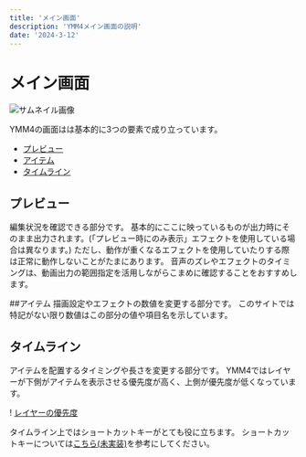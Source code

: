 ```yaml
---
title: 'メイン画面'
description: 'YMM4メイン画面の説明'
date: '2024-3-12'
---
```

# メイン画面

![サムネイル画像](/assets/guide/基本機能/メイン画面/cover.png)

YMM4の画面はは基本的に3つの要素で成り立っています。

- [プレビュー](#プレビュー)
- [アイテム](#アイテム)
- [タイムライン](#タイムライン)

## プレビュー
編集状況を確認できる部分です。
基本的にここに映っているものが出力時にそのまま出力されます。(「プレビュー時にのみ表示」エフェクトを使用している場合は異なります。)
ただし、動作が重くなるエフェクトを使用していたりする際は正常に動作しないことがたまにあります。
音声のズレやエフェクトのタイミングは、動画出力の範囲指定を活用しながらこまめに確認することをおすすめします。

##アイテム
描画設定やエフェクトの数値を変更する部分です。
このサイトでは特記がない限り数値はこの部分の値や項目名を示しています。

## タイムライン
アイテムを配置するタイミングや長さを変更する部分です。
YMM4ではレイヤーが下側がアイテムを表示させる優先度が高く、上側が優先度が低くなっています。

! [レイヤーの優先度](/assets/guide/基本機能/メイン画面/画面1.png)

タイムライン上ではショートカットキーがとても役に立ちます。
ショートカットキーについては[こちら(未実装)](#)を参考にしてください。